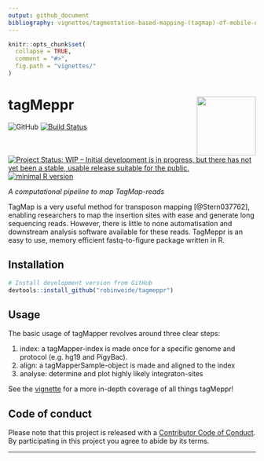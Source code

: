 ```yaml
---
output: github_document
bibliography: vignettes/tagmentation-based-mapping-(tagmap)-of-mobile-dna-genomic-insertion-sites.bib
---
```


<!-- README.md is generated from README.Rmd. Please edit that file -->

```r
knitr::opts_chunk$set(
  collapse = TRUE,
  comment = "#>",
  fig.path = "vignettes/"
)
```

# tagMeppr <img src="vignettes/logo_tagMeppr.png" align="right" alt="" width="120" />

![GitHub](https://img.shields.io/github/license/robinweide/tagMeppr)
[![Build Status](https://travis-ci.org/robinweide/tagmeppr.svg?branch=master)](https://travis-ci.org/robinweide/tagmeppr)
[![Project Status: WIP – Initial development is in progress, but there has not yet been a stable, usable release suitable for the public.](https://www.repostatus.org/badges/latest/wip.svg)](https://www.repostatus.org/#wip)
[![minimal R version](https://img.shields.io/badge/R%3E%3D-3.4.4-blue.svg)](https://cran.r-project.org/)


*A computational pipeline to map TagMap-reads*

TagMap is a very useful method for transposon mapping [@Stern037762], enabling 
researchers to map the insertion sites with ease and generate long sequencing 
reads. However, there is little to none automatisation and downstream analysis 
software available for these reads. TagMeppr is an easy to use, memory 
efficient fastq-to-figure package written in R.

## Installation
```r
# Install development version from GitHub
devtools::install_github("robinweide/tagmeppr")
```

## Usage
The basic usage of tagMapper revolves around three clear steps:

1. index: a tagMapper-index is made once for a specific genome and protocol (e.g. hg19 and PigyBac).
2. align: a tagMapperSample-object is made and aligned to the index
3. analyse: determine and plot highly likely integraton-sites

See the [vignette](https://raw.githubusercontent.com/robinweide/tagmeppr/master/vignettes/tagmeppr.pdf) for a more in-depth coverage of all things tagMeppr!

## Code of conduct

Please note that this project is released with a [Contributor Code of Conduct](.github/CODE_OF_CONDUCT.md). By participating in this project you agree to abide by its terms.

---
